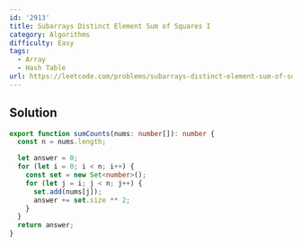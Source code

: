 ```yaml
---
id: '2913'
title: Subarrays Distinct Element Sum of Squares I
category: Algorithms
difficulty: Easy
tags:
  - Array
  - Hash Table
url: https://leetcode.com/problems/subarrays-distinct-element-sum-of-squares-i
---
```


## Solution

```typescript showLineNumbers
export function sumCounts(nums: number[]): number {
  const n = nums.length;

  let answer = 0;
  for (let i = 0; i < n; i++) {
    const set = new Set<number>();
    for (let j = i; j < n; j++) {
      set.add(nums[j]);
      answer += set.size ** 2;
    }
  }
  return answer;
}
```
